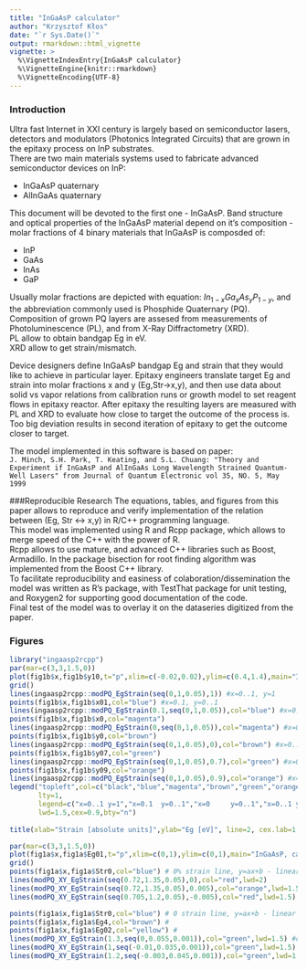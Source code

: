 ```yaml
---
title: "InGaAsP calculator"
author: "Krzysztof Kłos"  
date: "`r Sys.Date()`"
output: rmarkdown::html_vignette
vignette: >
  %\VignetteIndexEntry{InGaAsP calculator}
  %\VignetteEngine{knitr::rmarkdown}
  %\VignetteEncoding{UTF-8}
---
```

### Introduction
Ultra fast Internet in XXI century is largely based on semiconductor lasers, detectors and modulators (Photonics Integrated Circuits) that are grown in the epitaxy process on InP substrates.  
There are two main materials systems used to fabricate advanced semiconductor devices on InP:

- InGaAsP quaternary
- AlInGaAs quaternary

This document will be devoted to the first one - InGaAsP. Band structure and optical properties of the InGaAsP material depend on it's composition - molar fractions of 4 binary materials that InGaAsP is composded of:

- InP
- GaAs
- InAs
- GaP

Usually molar fractions are depicted with equation: $In_{1-x}Ga_xAs_yP_{1-y}$, and the abbreviation commonly used is Phosphide Quaternary (PQ).
Composition of grown PQ layers are assesed from measurements of Photoluminescence (PL), and from X-Ray Diffractometry (XRD).  
PL allow to obtain bandgap Eg in eV.  
XRD allow to get strain/mismatch.  

Device designers define InGaAsP bandgap Eg and strain that they would like to achieve in particular layer. Epitaxy engineers translate target Eg and strain into molar fractions x and y (Eg,Str->x,y), and then use data about solid vs vapor relations from calibration runs or growth model to set reagent flows in epitaxy reactor.  After epitaxy the resulting layers are measured with PL and XRD to evaluate how close to target the outcome of the process is.  Too big deviation results in second iteration of epitaxy to get the outcome closer to target.  

The model implemented in this software is based on paper:  
`J. Minch, S.H. Park, T. Keating, and S.L. Chuang: "Theory and Experiment if InGaAsP and AlInGaAs Long Wavelength Strained Quantum-Well Lasers" from Journal of Quantum Electronic vol 35, NO. 5, May 1999`

###Reproducible Research
The equations, tables, and figures from this paper allows to reproduce and verify implementation of the relation between (Eg, Str <-> x,y) in R/C++ programming language.  
This model was implemented using R and Rcpp package, which allows to merge speed of the C++ with the power of R.  
Rcpp allows to use mature, and advanced C++ libraries such as Boost, Armadillo. 
In the package bisection for root finding algorithm was implemented from the Boost C++ library.  
To facilitate reproducibility and easiness of colaboration/dissemination the model was written as R's package, with TestThat package for unit testing, and Roxygen2 for supporting good documentation of the code.  
Final test of the model was to overlay it on the dataseries digitized from the paper.

### Figures

```r
library("ingaasp2rcpp")
par(mar=c(3,3,1.5,0))
plot(fig1b$x,fig1b$y10,t="p",xlim=c(-0.02,0.02),ylim=c(0.4,1.4),main="InGaAsP, calculated overlaid on digitized") #x=0..1, y=1
grid()
lines(ingaasp2rcpp::modPQ_EgStrain(seq(0,1,0.05),1)) #x=0..1, y=1
points(fig1b$x,fig1b$x01,col="blue") #x=0.1, y=0..1
lines(ingaasp2rcpp::modPQ_EgStrain(0.1,seq(0,1,0.05)),col="blue") #x=0.1, y=0..1
points(fig1b$x,fig1b$x0,col="magenta")
lines(ingaasp2rcpp::modPQ_EgStrain(0,seq(0,1,0.05)),col="magenta") #x=0, y=0..1
points(fig1b$x,fig1b$y0,col="brown")
lines(ingaasp2rcpp::modPQ_EgStrain(seq(0,1,0.05),0),col="brown") #x=0..1, y=0
points(fig1b$x,fig1b$y07,col="green")
lines(ingaasp2rcpp::modPQ_EgStrain(seq(0,1,0.05),0.7),col="green") #x=0..1, y=0.7
points(fig1b$x,fig1b$y09,col="orange")
lines(ingaasp2rcpp::modPQ_EgStrain(seq(0,1,0.05),0.9),col="orange") #x=0..1, y=0.9
legend("topleft",col=c("black","blue","magenta","brown","green","orange"),
       lty=1,
       legend=c("x=0..1 y=1","x=0.1  y=0..1","x=0     y=0..1","x=0..1 y=0","x=0..1 y=0.7","x=0..1 y=0.9"),
       lwd=1.5,cex=0.9,bty="n")
 
title(xlab="Strain [absolute units]",ylab="Eg [eV]", line=2, cex.lab=1.1, family="Calibri Light")

```



```r

par(mar=c(3,3,1.5,0))
plot(fig1a$x,fig1a$Eg01,t="p",xlim=c(0,1),ylim=c(0,1),main="InGaAsP, calculated overlaid on digitized")
grid()
points(fig1a$x,fig1a$Str0,col="blue") # 0% strain line, y=ax+b - linear relation between them to get 0
lines(modPQ_XY_EgStrain(seq(0.72,1.35,0.05),0),col="red",lwd=2)
lines(modPQ_XY_EgStrain(seq(0.72,1.35,0.05),0.005),col="orange",lwd=1.5) #0.5% strain line
lines(modPQ_XY_EgStrain(seq(0.705,1.2,0.05),-0.005),col="red",lwd=1.5) #-0.5% strain line

points(fig1a$x,fig1a$Str0,col="blue") # 0 strain line, y=ax+b - linear relation between them to get 0 strain
points(fig1a$x,fig1a$Eg4,col="brown") # 
points(fig1a$x,fig1a$Eg02,col="yellow") # 
lines(modPQ_XY_EgStrain(1.3,seq(0,0.055,0.001)),col="green",lwd=1.5) #constant Eg=1.3eV, nonlinear function
lines(modPQ_XY_EgStrain(1,seq(-0.01,0.035,0.001)),col="green",lwd=1.5) #constant Eg=1eV, nonlinear relation in X, Y coordinates
lines(modPQ_XY_EgStrain(1.2,seq(-0.003,0.045,0.001)),col="green",lwd=1.5) #constant Eg=1.2eV,

```

